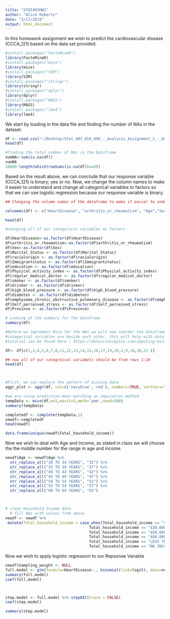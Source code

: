 ```yaml
---
title: "STAT403HW2"
author: "Alice Roberts"
date: "3/17/2019"
output: html_document
---
```


In this homework assignment we wish to predict the cardiovascular disease (CCCA_121) based on the data set provided. 

```r
#install.packages("FactoMineR")
library(FactoMineR)
#install.packages("mice")
library(mice)
#install.packages("VIM")
library(VIM)
#install.packages("stringr")
library(stringr)
#install.packages("dplyr")
library(dplyr)
#install.packages("MASS")
library(MASS)
#install.packages("lme4")
library(lme4)
```

We start by loading in the data file and finding the number of NAs in the dataset.

```r
df <- read.csv("~/Desktop/Stat_403_650_890_-_Analysis_Assignment_2_-_Due_Mar_19/CCHS Data for Stat 403 650 890.csv", comment.char="#")
head(df)

#finding the total number of NAs in the Dataframe
numNA<-sum(is.na(df))
numNA
10000-length(which(rowSums(is.na(df))==0))
```
Based on the result above, we can conclude that our response variable (CCCA_121) is binary; yes or no. 
Now, we change the column names to make it easier to understand and change all categorical variables to factors so that we can use logistic regression because our response variable is binary. 

```r
## Changing the column names of the dataframe to make it easier to understand 

colnames(df) <- c("HeartDisease", "arthritis_or_rheumatism", "Age","Sex", "Marital_Status", "racialorigin", "Immigrantstatus", "education", "Total_household_income", "BMI","Physical_activity_index", "regular_medical_doctor", "smoker", "drinker", "high_blood_pressure", "diabetes", "emphysema_chronic_obstructive_pulmonary_disease", "total_fruits_vegetables","Self_perceived_stress", "Province", "Sampling_weight")

head(df)

#changing all of our categorical variables as factors

df$HeartDisease<-as.factor(df$HeartDisease)
df$arthritis_or_rheumatism<-as.factor(df$arthritis_or_rheumatism)
df$Sex<-as.factor(df$Sex)
df$Marital_Status <- as.factor(df$Marital_Status)
df$racialorigin <- as.factor(df$racialorigin)
df$Immigrantstatus <- as.factor(df$Immigrantstatus)
df$education <- as.factor(df$education)
df$Physical_activity_index <- as.factor(df$Physical_activity_index)
df$regular_medical_doctor <- as.factor(df$regular_medical_doctor)
df$smoker <- as.factor(df$smoker)
df$drinker <- as.factor(df$drinker)
df$high_blood_pressure <- as.factor(df$high_blood_pressure)
df$diabetes <- as.factor(df$diabetes)
df$emphysema_chronic_obstructive_pulmonary_disease <- as.factor(df$emphysema_chronic_obstructive_pulmonary_disease)
df$Self_perceived_stress <- as.factor(df$Self_perceived_stress)
df$Province <- as.factor(df$Province)

# Looking at the summary for the dataframe
summary(df)


```


```r
#before we implement Mice for the NAs we will now reorder the dataframe so that all 
#categorical variables are beside each other, this will help with data manipulation 
#tutorial can be found here : https://datascienceplus.com/imputing-missing-data-with-r-mice-package/

df<- df[c(1,2,4,5,6,7,8,11,12,13,14,15,16,17,19,20,3,9,10,18,21 )]

## now all of our categroical variabels should be from rows 1:16
head(df) 



#First, we can explore the pattern of missing data
aggr_plot <- aggr(df, col=c('navyblue','red'), numbers=TRUE, sortVars=TRUE, labels=names(data), cex.axis=.7, gap=3, ylab=c("Histogram of missing data","Pattern"))

#we are using predictive mean matching as imputation method
tempData <- mice(df,m=5,maxit=5,meth='pmm',seed=500)
summary(tempData)

completedf <- complete(tempData,1)
newdf<-completedf
head(newdf)

data.frame(unique(newdf$Total_household_income))


```


Now we wish to deal with Age and Income, as stated in class we will choose the the middle number for the range in age and income. 
```r
newdf$Age <- newdf$Age %>%
  str_replace_all("30 TO 34 YEARS", "32") %>%
  str_replace_all("35 TO 39 YEARS", "37") %>%
  str_replace_all("40 TO 44 YEARS", "42") %>%
  str_replace_all("45 TO 49 YEARS", "47") %>%
  str_replace_all("50 TO 54 YEARS", "52") %>%
  str_replace_all("55 TO 59 YEARS", "57") %>%
  str_replace_all("60 TO 64 YEARS", "62") 



# clean Household Income data
  # fill NAs with values from above
newdf <- newdf %>%
 mutate(Total_household_income = case_when(Total_household_income == "$15,000-$29,999" ~ 22000,
                                     Total_household_income == "$30,000-$49,999" ~ 40000,
                                     Total_household_income == "$50,000-$79,999" ~ 65000,
                                     Total_household_income == "$80,000 OR MORE" ~ 90000,
                                     Total_household_income == "LESS THAN 15,000" ~ 10000,
                                     Total_household_income == "NO INCOME" ~ 0))


```

Now we wish to apply logistic regression to our Repsonse Variable 

```r

newdf$Sampling_weight <- NULL 
full.model <- glm(formula=HeartDisease~., binomial(link=logit), data=newdf)
summary(full.model)
coef(full.model)



step.model <- full.model %>% stepAIC(trace = FALSE)
coef(step.model)

summary(step.model)

```


